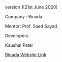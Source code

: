 version 1(21st June 2020)

Company : Bioada

Mentor: Prof. Saed Sayad

Developers:

Kaushal Patel <br>

[Bioada Website Link](https://Bioada.com)